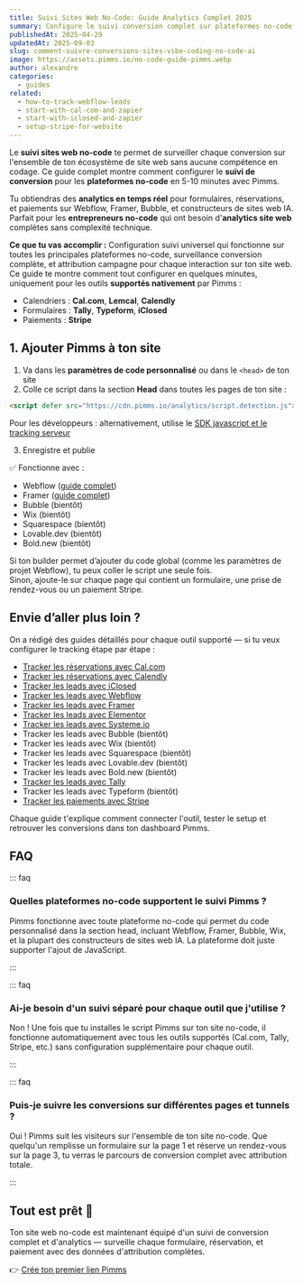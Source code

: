 ```yaml
---
title: Suivi Sites Web No-Code: Guide Analytics Complet 2025
summary: Configure le suivi conversion complet sur plateformes no-code en minutes. Suis formulaires, réservations, et paiements avec attribution totale sur Webflow, Framer, Bubble, et constructeurs IA.
publishedAt: 2025-04-29
updatedAt: 2025-09-03
slug: comment-suivre-conversions-sites-vibe-coding-no-code-ai
image: https://assets.pimms.io/no-code-guide-pimms.webp
author: alexandre
categories:
  - guides
related:
  - how-to-track-webflow-leads
  - start-with-cal-com-and-zapier
  - start-with-iclosed-and-zapier
  - setup-stripe-for-website
---
```


Le **suivi sites web no-code** te permet de surveiller chaque conversion sur l'ensemble de ton écosystème de site web sans aucune compétence en codage. Ce guide complet montre comment configurer le **suivi de conversion** pour les **plateformes no-code** en 5-10 minutes avec Pimms.

Tu obtiendras des **analytics en temps réel** pour formulaires, réservations, et paiements sur Webflow, Framer, Bubble, et constructeurs de sites web IA. Parfait pour les **entrepreneurs no-code** qui ont besoin d'**analytics site web** complètes sans complexité technique.

**Ce que tu vas accomplir :** Configuration suivi universel qui fonctionne sur toutes les principales plateformes no-code, surveillance conversion complète, et attribution campagne pour chaque interaction sur ton site web.  
Ce guide te montre comment tout configurer en quelques minutes, uniquement pour les outils **supportés nativement** par Pimms :

- Calendriers : **Cal.com**, **Lemcal**, **Calendly**
- Formulaires : **Tally**, **Typeform**, **iClosed**
- Paiements : **Stripe**

## 1. Ajouter Pimms à ton site

1. Va dans les **paramètres de code personnalisé** ou dans le `<head>` de ton site  
2. Colle ce script dans la section **Head** dans toutes les pages de ton site :

```html
<script defer src="https://cdn.pimms.io/analytics/script.detection.js"></script>
```

Pour les développeurs : alternativement, utilise le [SDK javascript et le tracking serveur](/articles/introducing-conversion)

<LinkCard
  href="/freetools/site-checker"
  title="Vérifiez votre installation de script"
  description="Utilisez notre outil gratuit pour vérifier automatiquement si le script analytics Pimms est correctement installé sur votre site web."
/>

3. Enregistre et publie

✅ Fonctionne avec :
- Webflow ([guide complet](/articles/how-to-track-webflow-leads))
- Framer ([guide complet](/articles/how-to-track-framer))
- Bubble (bientôt)
- Wix (bientôt)
- Squarespace (bientôt)
- Lovable.dev (bientôt)
- Bold.new (bientôt)

Si ton builder permet d’ajouter du code global (comme les paramètres de projet Webflow), tu peux coller le script une seule fois.  
Sinon, ajoute-le sur chaque page qui contient un formulaire, une prise de rendez-vous ou un paiement Stripe.

## Envie d’aller plus loin ?

On a rédigé des guides détaillés pour chaque outil supporté — si tu veux configurer le tracking étape par étape :

- [Tracker les réservations avec Cal.com](/articles/start-with-cal-com-and-zapier)
- [Tracker les réservations avec Calendly](/articles/how-to-track-calendly)
- [Tracker les leads avec iClosed](/articles/start-with-iclosed-and-zapier)
- [Tracker les leads avec Webflow](/articles/how-to-track-webflow-leads)
- [Tracker les leads avec Framer](/articles/how-to-track-framer)
- [Tracker les leads avec Elementor](/articles/how-to-track-elementor-form-leads)
- [Tracker les leads avec Systeme.io](/articles/how-to-track-systemeio-sales-and-leads)
- Tracker les leads avec Bubble (bientôt)
- Tracker les leads avec Wix (bientôt)
- Tracker les leads avec Squarespace (bientôt)
- Tracker les leads avec Lovable.dev (bientôt)
- Tracker les leads avec Bold.new (bientôt)
- [Tracker les leads avec Tally](/articles/how-to-track-tally)
- Tracker les leads avec Typeform (bientôt)
- [Tracker les paiements avec Stripe](/articles/setup-stripe-for-website)

Chaque guide t'explique comment connecter l'outil, tester le setup et retrouver les conversions dans ton dashboard Pimms.

## FAQ

::: faq

### Quelles plateformes no-code supportent le suivi Pimms ?

Pimms fonctionne avec toute plateforme no-code qui permet du code personnalisé dans la section head, incluant Webflow, Framer, Bubble, Wix, et la plupart des constructeurs de sites web IA. La plateforme doit juste supporter l'ajout de JavaScript.

:::

::: faq

### Ai-je besoin d'un suivi séparé pour chaque outil que j'utilise ?

Non ! Une fois que tu installes le script Pimms sur ton site no-code, il fonctionne automatiquement avec tous les outils supportés (Cal.com, Tally, Stripe, etc.) sans configuration supplémentaire pour chaque outil.

:::

::: faq

### Puis-je suivre les conversions sur différentes pages et tunnels ?

Oui ! Pimms suit les visiteurs sur l'ensemble de ton site no-code. Que quelqu'un remplisse un formulaire sur la page 1 et réserve un rendez-vous sur la page 3, tu verras le parcours de conversion complet avec attribution totale.

:::

## Tout est prêt 🎉

Ton site web no-code est maintenant équipé d'un suivi de conversion complet et d'analytics — surveille chaque formulaire, réservation, et paiement avec des données d'attribution complètes.

👉 [Crée ton premier lien Pimms](https://app.pimms.io)

<CallToAction />

